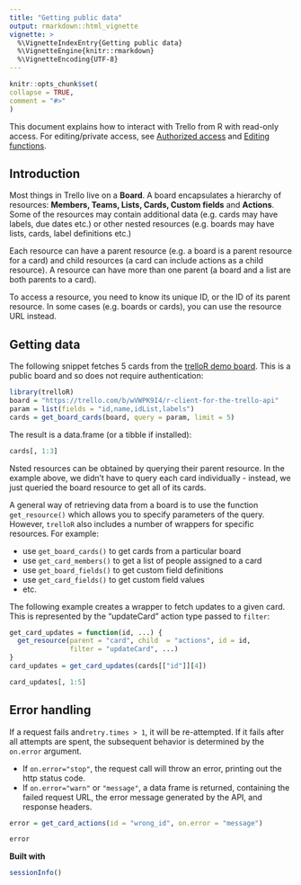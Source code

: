 ```yaml
---
title: "Getting public data"
output: rmarkdown::html_vignette
vignette: >
  %\VignetteIndexEntry{Getting public data}
  %\VignetteEngine{knitr::rmarkdown}
  %\VignetteEncoding{UTF-8}
---
```

  
```r
knitr::opts_chunk$set(
collapse = TRUE,
comment = "#>"
)
```

This document explains how to interact with Trello from R with read-only access.
For editing/private access, see [Authorized access](../articles/auth-access.html)
and [Editing functions](../articles/edit-fun.html).

Introduction
------------

Most things in Trello live on a __Board__. A board encapsulates a hierarchy
of resources:  __Members, Teams, Lists, Cards, Custom fields__ and __Actions__.
Some of the resources may contain additional data (e.g. cards may have labels,
due dates etc.) or other nested resources (e.g. boards may have lists, cards,
label definitions etc.)

Each resource can have a parent resource (e.g. a board is a parent resource
for a card) and child resources (a card can include actions as a child resource).
A resource can have more than one parent (a board and a list are both parents
to a card).

To access a resource, you need to know its unique ID, or the ID of its parent
resource. In some cases (e.g. boards or cards), you can use the resource URL
instead.

Getting data
------------

The following snippet fetches 5 cards from the
[trelloR demo board](https://trello.com/b/wVWPK9I4/r-client-for-the-trello-api).
This is a public board and so does not require authentication:

```r
library(trelloR)
board = "https://trello.com/b/wVWPK9I4/r-client-for-the-trello-api"
param = list(fields = "id,name,idList,labels")
cards = get_board_cards(board, query = param, limit = 5)
```

The result is a data.frame (or a tibble if installed):

``` r
cards[, 1:3]
```

Nsted resources can be obtained by querying their parent resource. In the example
above, we didn't have to query each card individually - instead, we just queried
the board resource to get all of its cards.

A general way of retrieving data from a board is to use the function
`get_resource()` which allows you to specify parameters of the query. However,
`trelloR` also includes a number of wrappers for specific resources. For
example: 

* use `get_board_cards()` to get cards from a particular board
* use `get_card_members()` to get a list of people assigned to a card
* use `get_board_fields()` to get custom field definitions
* use `get_card_fields()` to get custom field values
* etc.

The following example creates a wrapper to fetch updates to a given card. This
is represented by the "updateCard" action type passed to `filter`:

```r
get_card_updates = function(id, ...) {
  get_resource(parent = "card", child  = "actions", id = id,
               filter = "updateCard", ...)
}
card_updates = get_card_updates(cards[["id"]][4])
```

```r
card_updates[, 1:5]
```

Error handling
--------------

If a request fails and`retry.times > 1`, it will be re-attempted. If it fails
after all attempts are spent, the subsequent behavior is determined by the
`on.error` argument.

- If `on.error="stop"`, the request call will throw an error, printing out
  the http status code.
- If `on.error="warn"` or `"message"`, a data frame is returned, containing
  the failed request URL, the error message generated by the API, and response
  headers.
  
```r
error = get_card_actions(id = "wrong_id", on.error = "message")
```

```r
error
```


__Built with__

```r
sessionInfo()
```
